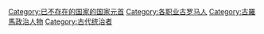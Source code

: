 [[Category:已不存在的国家的国家元首|Category:已不存在的国家的国家元首]]
[[Category:各职业古罗马人|Category:各职业古罗马人]]
[[Category:古羅馬政治人物|Category:古羅馬政治人物]]
[[Category:古代统治者|Category:古代统治者]]